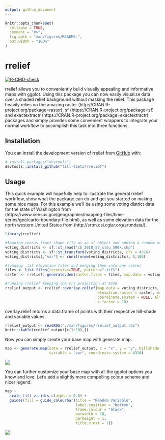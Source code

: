 ```yaml
---
output: github_document
---
```


<!-- README.md is generated from README.Rmd. Please edit that file -->

```r
knitr::opts_chunk$set(
  collapse = TRUE,
  comment = "#>",
  fig.path = "man/figures/README-",
  out.width = "100%"
)
```

# rrelief

<!-- badges: start -->
[![R-CMD-check](https://github.com/till-tietz/rrelief/workflows/R-CMD-check/badge.svg)](https://github.com/till-tietz/rrelief/actions)
<!-- badges: end -->

rrelief allows you to conveniently build visually appealing and informative maps with ggplot.
Using this package you can now easily visualize data over a shaded relief background without 
masking the relief.
This package heavily relies on the amazing raster (http://CRAN.R-project.org/package=raster),
sf (https://CRAN.R-project.org/package=sf) and 
exactextractr (https://CRAN.R-project.org/package=exactextractr) packages and simply provides some convenient wrappers to integrate your normal workflow to accomplish this task into three functions.

## Installation

You can install the development version of rrelief from [GitHub](https://github.com/) with:

``` r
# install.packages("devtools")
devtools::install_github("till-tietz/rrelief")
```
## Usage

This quick example will hopefully help to illustrate the general rrelief workflow, show what the package can do 
and get you started on making some nice maps. 
For this example we'll be using some voting district data for the state of Washington from (https://www.census.gov/geographies/mapping-files/time-series/geo/carto-boundary-file.html),
as well as some elevation data for the north western United States from 
(http://srtm.csi.cgiar.org/srtmdata/).


```r
library(rrelief)

#loading census_tract shape file as an sf object and adding a random variable
voting_districts <- sf::st_read("cb_2018_53_sldu_500k.shp")
voting_districts <- sf::st_transform(voting_districts, crs = 4326)
voting_districts[,"var"] <- runif(nrow(voting_districts), 0,100)

#loading .tif elevation files and merging them into one raster 
files <- list.files(recursive=TRUE, pattern=".tif$")
raster <- rrelief::generate.dem(raster.files = files, map.data = voting_districts, aggregate = 3)

#running rrelief keeping the crs projection at 4326
rrelief_output <- rrelief::overlay.relief(map.data = voting_districts, variables = c("var"),
                                          elevation.raster = raster, make.hillshade = TRUE, 
                                          coordinate.system = NULL, altitude = 45, azimuth = 270,
                                          z.factor = 10)

```

overlay.relief returns a data.frame of points with their respective hill-shade and variable values. 

```r
rrelief_output <- readRDS("./man/figures/rrelief_output.rds")
knitr::kable(rrelief_output[c(1:10),])
```

Now you can simply create your base map with generate.map.

```r

map <- generate.map(data = rrelief_output, x = "x", y = "y", hillshade = "value",
                    variable = "var", coordinate.system = 4326)
```

![](man/figures/map_original.png)

You can further customize your base map with all the ggplot options you know and love. 
Let's add a slightly more compelling colour scheme and nicer legend. 

```r

map +
  scale_fill_viridis_c(alpha = 0.8) +
  guides(fill = guide_colourbar(title = "Random Variable",
                                label.position = "bottom",
                                frame.colour = "black",
                                barwidth = 10,
                                barheight = 1,
                                title.vjust = 1))
```

![](man/figures/map.png)




